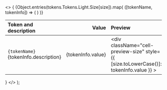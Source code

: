 
  <>
    {
      <table>
        <thead>
          <tr>
            <th align="left">Token and description</th>
            <th align="right">
              <span className="pr-4">Value</span>
            </th>
            <th className="hidden sm:table-cell" align="left">
              Preview
            </th>
          </tr>
        </thead>
        <tbody>
          {Object.entries(tokens.Tokens.Light.Size[size]).map(
            ([tokenName, tokenInfo]) => (
              <tr key={tokenName}>
                <td className="w-full">
                  <div className="cell-tokens-name">
                    <code className="font-medium">{tokenName}</code>
                    <div className="cell-description-tokens">
                      {tokenInfo.description}
                    </div>
                  </div>
                </td>
                <td>
                  <div className="cell-value-scale" align="right">
                    {tokenInfo.value}
                  </div>
                </td>
                <td className="hidden sm:table-cell">
                  <div className='w-24'>
                    <div
                      className="cell-preview-size"
                      style={{ [size.toLowerCase()]: tokenInfo.value }}
                    ></div>
                  </div>
                </td>
              </tr>
            )
          )}
        </tbody>
      </table>
    }
  </>
);
